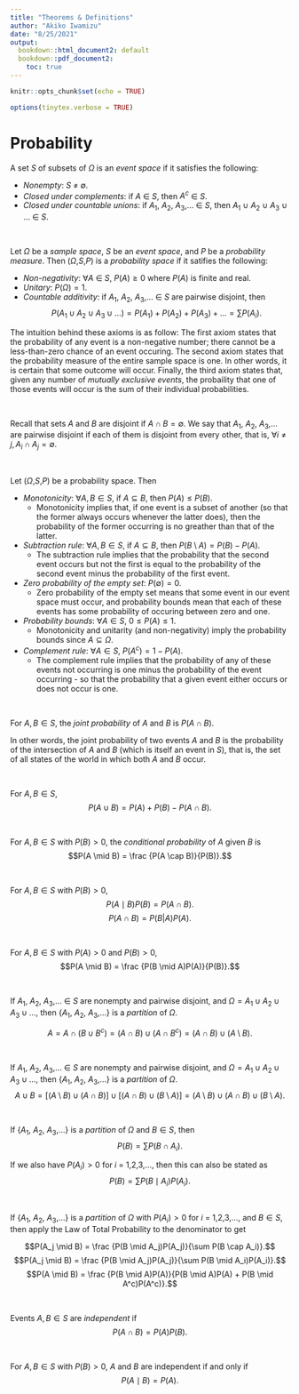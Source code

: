 ```yaml
---
title: "Theorems & Definitions"
author: "Akiko Iwamizu"
date: "8/25/2021"
output:
  bookdown::html_document2: default
  bookdown::pdf_document2:
    toc: true
---
```


```r
knitr::opts_chunk$set(echo = TRUE)
```

```r
options(tinytex.verbose = TRUE)
```

# Probability

::: {.definition name="Event Space"}
A set $S$ of subsets of $\Omega$ is an _event space_ if it satisfies the following:

* *Nonempty*: $S$ $\ne$ $\emptyset$.
* *Closed under complements*: if $A$ $\in$ $S$, then $A^c$ $\in$ $S$.
* *Closed under countable unions*: if $A_1$, $A_2$, $A_3$,... $\in$ $S$, then $A_1$ $\cup$ $A_2$ $\cup$ $A_3$ $\cup$ ... $\in$ $S$.

&nbsp;

:::

::: {.definition name="Kolmogorov Axioms"}
Let $\Omega$ be a _sample space_, $S$ be an _event space_, and $P$ be a _probability measure_. Then ($\Omega$,$S$,$P$) is a _probability space_ if it satifies the following:

* *Non-negativity*: $\forall$$A$ $\in$ $S$, $P(A) \ge 0$ where $P(A)$ is finite and real.
* *Unitary*: $P(\Omega) = 1$.
* *Countable additivity*: if $A_1$, $A_2$, $A_3$,... $\in$ $S$ are pairwise disjoint, then
$$P(A_1 \cup A_2 \cup A_3 \cup ...) = P(A_1) + P(A_2) + P(A_3) +... = \sum P(A_i).$$

The intuition behind these axioms is as follow: The first axiom states that the probability of any event is a non-negative number; there cannot be a less-than-zero chance of an event occuring. The second axiom states that the probability measure of the entire sample space is one. In other words, it is certain that some outcome will occur. Finally, the third axiom states that, given any number of _mutually exclusive events_, the probaility that one of those events will occur is the sum of their individual probabilities.

&nbsp;

:::

::: {.definition name="Pairwise Disjoint"}
Recall that sets $A$ and $B$ are disjoint if $A \cap B = \emptyset$. We say that $A_1$, $A_2$, $A_3$,... are pairwise disjoint if each of them is disjoint from every other, that is, $\forall i \ne j, A_i \cap A_j = \emptyset$.

&nbsp;

:::

::: {.theorem name="Basic Properties of Probability"}
Let ($\Omega$,$S$,$P$) be a probability space. Then

* *Monotonicity*: $\forall A, B \in S$, if $A \subseteq B$, then $P(A) \le P(B)$.
  * Monotonicity implies that, if one event is a subset of another (so that the former always occurs whenever the latter does), then the probability of the former occurring is no greather than that of the latter. 
* *Subtraction rule*: $\forall A, B \in S$, if $A \subseteq B$, then $P(B \setminus A) = P(B) - P(A)$.
  * The subtraction rule implies that the probability that the second event occurs but not the first is equal to the probability of the second event minus the probability of the first event. 
* *Zero probability of the empty set*: $P(\emptyset) = 0$.
  * Zero probability of the empty set means that some event in our event space must occur, and probability bounds mean that each of these events has some probability of occuring between zero and one. 
* *Probability bounds*: $\forall A \in S$, $0 \le P(A) \le 1$.
  * Monotonicity and unitarity (and non-negativity) imply the probability bounds since $A \subseteq \Omega$.
* *Complement rule*: $\forall A \in S$, $P(A^c) = 1 - P(A)$.
  * The complement rule implies that the probability of any of these events not occurring is one minus the probability of the event occurring - so that the probability that a given event either occurs or does not occur is one.

&nbsp;

:::

::: {.definition name="Joint Probability"}
For $A, B \in S$, the _joint probability_ of $A$ and $B$ is $P(A \cap B)$.

In other words, the joint probability of two events $A$ and $B$ is the probability of the intersection of $A$ and $B$ (which is itself an event in $S$), that is, the set of all states of the world in which both $A$ and $B$ occur.

&nbsp;

:::

::: {.theorem name="Addition Rule"}
For $A, B \in S$, 
$$P(A \cup B) = P(A) + P(B) - P(A \cap B).$$

&nbsp;

:::

::: {.definition name="Conditional Probability"}
For $A, B \in S$ with $P(B) > 0$, the _conditional probability_ of $A$ given $B$ is
$$P(A \mid B) = \frac {P(A \cap B)}{P(B)}.$$

&nbsp;

:::

::: {.theorem name="Multiplicative Law of Probability"}
For $A, B \in S$ with $P(B) > 0$,
$$P(A \mid B)P(B) = P(A \cap B).$$
$$P(A \cap B) = P(B|A)P(A).$$

&nbsp;

:::

::: {.theorem name="Bayes' Rule"}
For $A, B \in S$ with $P(A) > 0$ and $P(B) > 0$,
$$P(A \mid B) = \frac {P(B \mid A)P(A)}{P(B)}.$$

&nbsp;

:::

::: {.definition name="Partition Rule 1"}
If $A_1$, $A_2$, $A_3$,... $\in$ $S$ are nonempty and pairwise disjoint, and $\Omega = A_1 \cup A_2 \cup A_3 \cup ...$, then {$A_1$, $A_2$, $A_3$,...} is a _partition_ of $\Omega$.

$$A = A \cap (B \cup B^c) = (A \cap B) \cup (A \cap B^c) = (A \cap B) \cup (A \setminus B).$$

&nbsp;

:::

::: {.definition name="Partition Rule 2"}
If $A_1$, $A_2$, $A_3$,... $\in$ $S$ are nonempty and pairwise disjoint, and $\Omega = A_1 \cup A_2 \cup A_3 \cup ...$, then {$A_1$, $A_2$, $A_3$,...} is a _partition_ of $\Omega$.
$$A \cup B = [(A \setminus B) \cup (A \cap B)] \cup [(A \cap B) \cup (B \setminus A)] = (A \setminus B) \cup (A \cap B) \cup (B \setminus A).$$

&nbsp;

:::

::: {.theorem name="Law of Total Probability"}
If {$A_1$, $A_2$, $A_3$,...} is a _partition_ of $\Omega$ and $B \in S$, then
$$P(B) = \sum P(B \cap A_i).$$

If we also have $P(A_i) > 0$ for $i$ = 1,2,3,..., then this can also be stated as
$$P(B) = \sum P(B \mid A_i)P(A_i).$$

&nbsp;

:::

::: {.theorem name="Alternative Forms of Bayes' Rule"}
If {$A_1$, $A_2$, $A_3$,...} is a _partition_ of $\Omega$ with $P(A_i) > 0$ for $i$ = 1,2,3,..., and $B \in S$, then apply the Law of Total Probability to the denominator to get

$$P(A_j \mid B) = \frac {P(B \mid A_j)P(A_j)}{\sum P(B \cap A_i)}.$$
$$P(A_j \mid B) = \frac {P(B \mid A_j)P(A_j)}{\sum P(B \mid A_i)P(A_i)}.$$
$$P(A \mid B) = \frac {P(B \mid A)P(A)}{P(B \mid A)P(A) + P(B \mid A^c)P(A^c)}.$$

&nbsp;

:::

::: {.definition name="Independence of Events"}
Events $A,B \in S$ are _independent_ if 
$$P(A \cap B) = P(A)P(B).$$

&nbsp;

:::

::: {.theorem name="Conditional Probability and Independence"}
For $A,B \in S$ with $P(B) > 0$, $A$ and $B$ are independent if and only if 
$$P(A \mid B) = P(A).$$

&nbsp;

:::